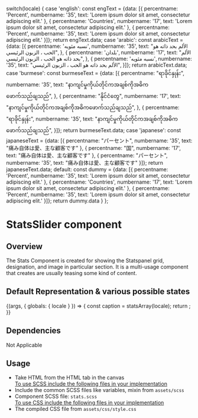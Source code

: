 
  switch(locale) {
    case 'english': const engText = {data: [{
        percentname: 'Percent',
        numbername: '35',
        text: 'Lorem ipsum dolor sit amet, consectetur adipiscing elit.'
    },
    {
        percentname: 'Countries',
        numbername: '17',
        text: 'Lorem ipsum dolor sit amet, consectetur adipiscing elit.'
    },
    {
        percentname: 'Percent',
        numbername: '35',
        text: 'Lorem ipsum dolor sit amet, consectetur adipiscing elit.'
    }]}; return engText.data;
    case 'arabic': const arabicText = {data: [{
        percentname: 'نسبه مئويه',
        numbername: '35',
        text: "الألم بحد ذاته هو الحب ، الزبون الرئيسي",
    },
    {
        percentname: 'بلدان',
        numbername: '17',
        text: "الألم بحد ذاته هو الحب ، الزبون الرئيسي",
    },
    {
        percentname: 'نسبه مئويه',
        numbername: '35',
        text: "الألم بحد ذاته هو الحب ، الزبون الرئيسي",
    }]}; return arabicText.data;
    case 'burmese': const burmeseText = {data: [{
        percentname: "ရာခိုင်နှုန်း",
        numbername: '35',
        text: "နာကျင်မှုကိုယ်တိုင်ကအချစ်ကိုအဓိကဖောက်သည်ချသည်",
    },
    {
        percentname: "နိုင်ငံတွေ",
        numbername: '17',
        text: "နာကျင်မှုကိုယ်တိုင်ကအချစ်ကိုအဓိကဖောက်သည်ချသည်",
    },
    {
        percentname: "ရာခိုင်နှုန်း",
        numbername: '35',
        text: "နာကျင်မှုကိုယ်တိုင်ကအချစ်ကိုအဓိကဖောက်သည်ချသည်",
    }]}; return burmeseText.data;
    case 'japanese': const japaneseText = {data: [{
        percentname: "パーセント",
        numbername: '35',
        text: "痛み自体は愛、主な顧客です"
    },
    {
        percentname: "国",
        numbername: '17',
        text: "痛み自体は愛、主な顧客です"
    },
    {
        percentname: "パーセント",
        numbername: '35',
        text: "痛み自体は愛、主な顧客です"
    }]}; return japaneseText.data;
    default:
    const dummy =  {data: [{
        percentname: 'Percent',
        numbername: '35',
        text: 'Lorem ipsum dolor sit amet, consectetur adipiscing elit.'
    },
    {
        percentname: 'Countries',
        numbername: '17',
        text: 'Lorem ipsum dolor sit amet, consectetur adipiscing elit.'
    },
    {
        percentname: 'Percent',
        numbername: '35',
        text: 'Lorem ipsum dolor sit amet, consectetur adipiscing elit.'
    }]};
    return dummy.data
  }
};

<Meta title="Organism/Stats Slider" />

<style>{`
  .subheading {
    font-weight: 600;
    font-size: 20px;
    color: #333333;
    line-height: 24px;
    margin-bottom: 12px;
    margin-top: 12px;
  }
  .sbdocs .sbdocs-p,
  .sbdocs .sbdocs-li{
    font-size: 1rem;
  }
  .sbdocs .sbdocs-h2 {
    border-bottom: none;
  }
  div[id^="story--molecules-text-authors"] {
    padding: 20px;
    box-shadow: rgb(0 0 0 / 10%) 0px 1px 3px 0px;
    border: 1px solid rgba(0, 0, 0, 0.1);
    margin: 25px 0px 40px;
    border-radius: 4px;
  }
`}</style>

# StatsSlider component

## Overview

The Stats Component is created for showing the Statspanel grid, designation, and image in particular section. It is a multi-usage component that creates are usually teasing some kind of content.

## Default Representation & various possible states

<Story name="StatsSlider">
  {(args, { globals: { locale } }) => {
    const caption = statsArray(locale);
    return <StatsSlider data={caption}></StatsSlider>;
  }}
</Story>

## Dependencies

Not Applicable

## Usage

<ul>
<li>Take HTML from the HTML tab in the canvas</li>
<u>To use SCSS include the following files in your implementation</u>
<li>Include the common SCSS files like variables, mixin from <code>assets/scss</code></li>
<li>Component SCSS file: <code>stats.scss</code></li>
<u>To use CSS include the following files in your implementation</u>
<li>The compiled CSS file from <code>assets/css/style.css</code></li>
</ul>
